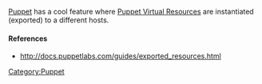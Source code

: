 [[Puppet]] has a cool feature where [[Puppet Virtual Resources]] are instantiated (exported) to a different hosts. 
==== References ====
* http://docs.puppetlabs.com/guides/exported_resources.html

[[Category:Puppet]]